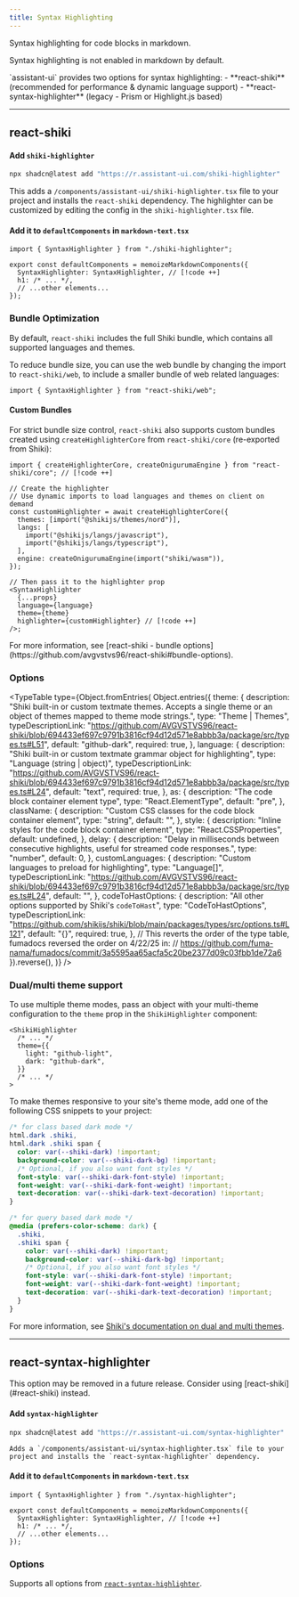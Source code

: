 ```yaml
---
title: Syntax Highlighting
---
```



Syntax highlighting for code blocks in markdown.

<Callout type="warn">Syntax highlighting is not enabled in markdown by default.</Callout>

<Callout type="info">
  `assistant-ui` provides two options for syntax highlighting: 
  - **react-shiki** (recommended for performance & dynamic language support)
  - **react-syntax-highlighter** (legacy - Prism or Highlight.js based)
</Callout>

---

## react-shiki

<Steps>
  <Step>

#### Add `shiki-highlighter`

```bash
npx shadcn@latest add "https://r.assistant-ui.com/shiki-highlighter"
```

This adds a `/components/assistant-ui/shiki-highlighter.tsx` file to your project and
installs the `react-shiki` dependency. The highlighter can be customized by editing
the config in the `shiki-highlighter.tsx` file.

  </Step>
  <Step>

#### Add it to `defaultComponents` in `markdown-text.tsx`

```tsx title="/components/assistant-ui/markdown-text.tsx"
import { SyntaxHighlighter } from "./shiki-highlighter";

export const defaultComponents = memoizeMarkdownComponents({
  SyntaxHighlighter: SyntaxHighlighter, // [!code ++]
  h1: /* ... */,
  // ...other elements...
});
```

  </Step>
</Steps>

### Bundle Optimization

By default, `react-shiki` includes the full Shiki bundle, which contains all supported languages and themes.

To reduce bundle size, you can use the web bundle by changing the import to `react-shiki/web`, to include a smaller bundle of web related languages:

```tsx title="/components/assistant-ui/shiki-highlighter.tsx"
import { SyntaxHighlighter } from "react-shiki/web";
```

#### Custom Bundles

For strict bundle size control, `react-shiki` also supports custom bundles created using `createHighlighterCore` from `react-shiki/core` (re-exported from Shiki):

```tsx title="/components/assistant-ui/shiki-highlighter.tsx" {3-9}
import { createHighlighterCore, createOnigurumaEngine } from "react-shiki/core"; // [!code ++]

// Create the highlighter
// Use dynamic imports to load languages and themes on client on demand
const customHighlighter = await createHighlighterCore({
  themes: [import("@shikijs/themes/nord")],
  langs: [
    import("@shikijs/langs/javascript"),
    import("@shikijs/langs/typescript"),
  ],
  engine: createOnigurumaEngine(import("shiki/wasm")), 
});

// Then pass it to the highlighter prop
<SyntaxHighlighter
  {...props}
  language={language}
  theme={theme}
  highlighter={customHighlighter} // [!code ++]
/>;
```

<Callout type="info">
  For more information, see [react-shiki - bundle options](https://github.com/avgvstvs96/react-shiki#bundle-options).
</Callout>

### Options

<TypeTable
  type={Object.fromEntries(
    Object.entries({
      theme: {
        description:
          "Shiki built-in or custom textmate themes. Accepts a single theme or an object of themes mapped to theme mode strings.",
        type: "Theme | Themes",
        typeDescriptionLink:
          "https://github.com/AVGVSTVS96/react-shiki/blob/694433ef697c9791b3816cf94d12d571e8abbb3a/package/src/types.ts#L51",
        default: "github-dark",
        required: true,
      },
      language: {
        description:
          "Shiki built-in or custom textmate grammar object for highlighting",
        type: "Language (string | object)",
        typeDescriptionLink:
          "https://github.com/AVGVSTVS96/react-shiki/blob/694433ef697c9791b3816cf94d12d571e8abbb3a/package/src/types.ts#L24",
        default: "text",
        required: true,
      },
      as: {
        description: "The code block container element type",
        type: "React.ElementType",
        default: "pre",
      },
      className: {
        description: "Custom CSS classes for the code block container element",
        type: "string",
        default: "",
      },
      style: {
        description: "Inline styles for the code block container element",
        type: "React.CSSProperties",
        default: undefined,
      },
      delay: {
        description:
          "Delay in milliseconds between consecutive highlights, useful for streamed code responses.",
        type: "number",
        default: 0,
      },
      customLanguages: {
        description: "Custom languages to preload for highlighting",
        type: "Language[]",
        typeDescriptionLink:
          "https://github.com/AVGVSTVS96/react-shiki/blob/694433ef697c9791b3816cf94d12d571e8abbb3a/package/src/types.ts#L24",
        default: "",
      },
      codeToHastOptions: {
        description: "All other options supported by Shiki's `codeToHast`",
        type: "CodeToHastOptions",
        typeDescriptionLink:
          "https://github.com/shikijs/shiki/blob/main/packages/types/src/options.ts#L121",
        default: "{}",
        required: true,
      },
      // This reverts the order of the type table, fumadocs reversed the order on 4/22/25 in:
      // https://github.com/fuma-nama/fumadocs/commit/3a5595aa65acfa5c20be2377d09c03fbb1de72a6
    }).reverse(),
  )}
/>

### Dual/multi theme support

To use multiple theme modes, pass an object with your multi-theme configuration to the `theme` prop in the `ShikiHighlighter` component:

```tsx title="/components/assistant-ui/shiki-highlighter.tsx"
<ShikiHighlighter
  /* ... */
  theme={{
    light: "github-light",
    dark: "github-dark",
  }}
  /* ... */
>
```

To make themes responsive to your site's theme mode, add one of the following CSS snippets to your project:

```css title="shiki.css"
/* for class based dark mode */
html.dark .shiki,
html.dark .shiki span {
  color: var(--shiki-dark) !important;
  background-color: var(--shiki-dark-bg) !important;
  /* Optional, if you also want font styles */
  font-style: var(--shiki-dark-font-style) !important;
  font-weight: var(--shiki-dark-font-weight) !important;
  text-decoration: var(--shiki-dark-text-decoration) !important;
}

/* for query based dark mode */
@media (prefers-color-scheme: dark) {
  .shiki,
  .shiki span {
    color: var(--shiki-dark) !important;
    background-color: var(--shiki-dark-bg) !important;
    /* Optional, if you also want font styles */
    font-style: var(--shiki-dark-font-style) !important;
    font-weight: var(--shiki-dark-font-weight) !important;
    text-decoration: var(--shiki-dark-text-decoration) !important;
  }
}
```

For more information, see [Shiki's documentation on dual and multi themes](https://shiki.style/guide/dual-themes).

---

## react-syntax-highlighter

<Callout type="warn">
  This option may be removed in a future release. Consider using
  [react-shiki](#react-shiki) instead.
</Callout>

<Steps>
  <Step>

#### Add `syntax-highlighter`

```bash
npx shadcn@latest add "https://r.assistant-ui.com/syntax-highlighter"
```

    Adds a `/components/assistant-ui/syntax-highlighter.tsx` file to your project and installs the `react-syntax-highlighter` dependency.

  </Step>
  <Step>

#### Add it to `defaultComponents` in `markdown-text.tsx`

```tsx title="/components/assistant-ui/markdown-text.tsx"
import { SyntaxHighlighter } from "./syntax-highlighter";

export const defaultComponents = memoizeMarkdownComponents({
  SyntaxHighlighter: SyntaxHighlighter, // [!code ++]
  h1: /* ... */,
  // ...other elements...
});
```

  </Step>
</Steps>

### Options

Supports all options from [`react-syntax-highlighter`](https://github.com/react-syntax-highlighter/react-syntax-highlighter#props).
